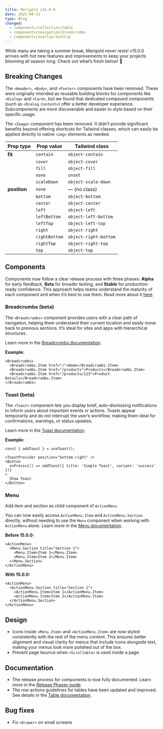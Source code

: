 ```yaml
---
title: Marigold v15.0.0
date: 2025-08-31
type: Blog
changed:
  - components/collection/table
  - components/navigation/breadcrumbs
  - components/overlay/tooltip
---
```


While many are taking a summer break, Marigold never rests! v15.0.0 arrives with hot new features and improvements to keep your projects blooming all season long. Check out what’s fresh below! 🍉

## Breaking Changes

The `<Header>`, `<Body>`, and `<Footer>` components have been removed. These were originally intended as reusable building blocks for components like `<Dialog>` and `<Card>`, but we found that dedicated compound components (such as `<Dialog.Content>`) offer a better developer experience. Subcomponents are more discoverable and easier to style based on their specific usage.

The `<Image>` component has been removed. It didn’t provide significant benefits beyond offering shortcuts for Tailwind classes, which can easily be applied directly to native `<img>` elements as needed.

| Prop type    | Prop value    | Tailwind class        |
| ------------ | ------------- | --------------------- |
| **fit**      | `contain`     | `object-contain`      |
|              | `cover`       | `object-cover`        |
|              | `fill`        | `object-fill`         |
|              | `none`        | `unset`               |
|              | `scaleDown`   | `object-scale-down`   |
| **position** | `none`        | — (no class)          |
|              | `bottom`      | `object-bottom`       |
|              | `center`      | `object-center`       |
|              | `left`        | `object-left`         |
|              | `leftBottom`  | `object-left-bottom`  |
|              | `leftTop`     | `object-left-top`     |
|              | `right`       | `object-right`        |
|              | `rightBottom` | `object-right-bottom` |
|              | `rightTop`    | `object-right-top`    |
|              | `top`         | `object-top`          |

## Components

Components now follow a clear release process with three phases: **Alpha** for early feedback, **Beta** for broader testing, and **Stable** for production-ready confidence. This approach helps teams understand the maturity of each component and when it’s best to use them. Read more about it [here](/getting-started/release-phases).

### Breadcrumbs (beta)

The `<Breadcrumbs>` component provides users with a clear path of navigation, helping them understand their current location and easily move back to previous sections. It’s ideal for sites and apps with hierarchical structures.

Learn more in the [Breadcrumbs documentation](/components/navigation/breadcrumbs).

**Example:**

```tsx
<Breadcrumbs>
  <Breadcrumbs.Item href="/">Home</Breadcrumbs.Item>
  <Breadcrumbs.Item href="/products">Products</Breadcrumbs.Item>
  <Breadcrumbs.Item href="/products/123">Product Details</Breadcrumbs.Item>
</Breadcrumbs>
```

### Toast (beta)

The `<Toast>` component lets you display brief, auto-dismissing notifications to inform users about important events or actions. Toasts appear temporarily and do not interrupt the user’s workflow, making them ideal for confirmations, warnings, or status updates.

Learn more in the [Toast documentation](/components/overlay/toast).

**Example:**

```tsx
const { addToast } = useToast();

<ToastProvider position="bottom-right" />
<Button
  onPress={() => addToast({ title: 'Simple Toast', variant: 'success' })}
>
  Show Toast
</Button>
```

### Menu

Add item and section as child component of `ActionMenu`

You can now easily access `ActionMenu.Item` and `ActionMenu.Section` directly, without needing to use the `Menu` component when working with `ActionMenu` alone. Learn more in the [Menu documentation](/components/overlay/menu#actionmenu).

**Before 15.0.0:**

```tsx
<ActionMenu>
  <Menu.Section title="Section 1">
    <Menu.Item>Item 1</Menu.Item>
    <Menu.Item>Item 2</Menu.Item>
  </Menu.Section>
</ActionMenu>
```

**With 15.0.0:**

```tsx
<ActionMenu>
  <ActionMenu.Section title="Section 1">
    <ActionMenu.Item>Item 1</ActionMenu.Item>
    <ActionMenu.Item>Item 2</ActionMenu.Item>
  </ActionMenu.Section>
</ActionMenu>
```

## Design

- Icons inside `<Menu.Item>` and `<ActionMenu.Item>` are now styled consistently with the rest of the menu content. This ensures better alignment and visual clarity for menus that include icons alongside text, making your menus look more polished out of the box.
- Prevent page bounce when `<Scrollable>` is used inside a page.

## Documentation

- The release process for components is now fully documented. Learn more in the [Release Phases guide](/getting-started/release-phases).
- The row actions guidelines for tables have been updated and improved. See details in the [Table documentation](/components/collection/table#row-actions).

## Bug fixes

- Fix `<Drawer>` on small screens
